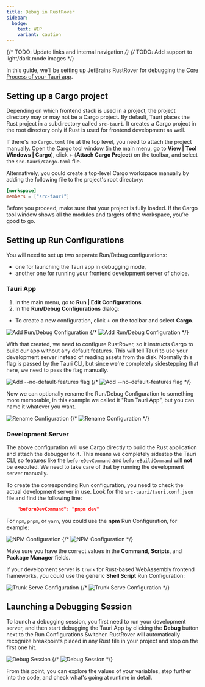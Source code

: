 ```yaml
---
title: Debug in RustRover
sidebar:
  badge:
    text: WIP
    variant: caution
---
```


{/* TODO: Update links and internal navigation */}
{/* TODO: Add support to light/dark mode images */}

In this guide, we’ll be setting up JetBrains RustRover for debugging the [Core Process of your Tauri app].

## Setting up a Cargo project

Depending on which frontend stack is used in a project, the project directory may or may not be a Cargo project. By default, Tauri places the Rust project in a subdirectory called `src-tauri`. It creates a Cargo project in the root directory only if Rust is used for frontend development as well.

If there's no `Cargo.toml` file at the top level, you need to attach the project manually. Open the Cargo tool window (in the main menu, go to **View | Tool Windows | Cargo**), click **+** (**Attach Cargo Project**) on the toolbar, and select the `src-tauri/Cargo.toml` file.

Alternatively, you could create a top-level Cargo workspace manually by adding the following file to the project's root directory:

```toml title=Cargo.toml
[workspace]
members = ["src-tauri"]
```

Before you proceed, make sure that your project is fully loaded. If the Cargo tool window shows all the modules and targets of the workspace, you’re good to go.

## Setting up Run Configurations

You will need to set up two separate Run/Debug configurations:
* one for launching the Tauri app in debugging mode,
* another one for running your frontend development server of choice.

### Tauri App

1. In the main menu, go to **Run | Edit Configurations**.
2. In the **Run/Debug Configurations** dialog:
* To create a new configuration, click **+** on the toolbar and select **Cargo**.

![Add Run/Debug Configuration](../../../../assets/develop/Debug/rustrover/add-cargo-config-light.png)
{/* ![Add Run/Debug Configuration](../../../../assets/develop/Debug/rustrover/add-cargo-config-dark.png#gh-dark-mode-only) */}

With that created, we need to configure RustRover, so it instructs Cargo to build our app without any default features. This will tell Tauri to use your development server instead of reading assets from the disk. Normally this flag is passed by the Tauri CLI, but since we're completely sidestepping that here, we need to pass the flag manually.

![Add `--no-default-features` flag](../../../../assets/develop/Debug/rustrover/set-no-default-features-light.png)
{/* ![Add `--no-default-features` flag](../../../../assets/develop/Debug/rustrover/set-no-default-features-dark.png#gh-dark-mode-only) */}

Now we can optionally rename the Run/Debug Configuration to something more memorable, in this example we called it "Run Tauri App", but you can name it whatever you want.

![Rename Configuration](../../../../assets/develop/Debug/rustrover/rename-configuration-light.png)
{/* ![Rename Configuration](../../../../assets/develop/Debug/rustrover/rename-configuration-dark.png#gh-dark-mode-only) */}

### Development Server

The above configuration will use Cargo directly to build the Rust application and attach the debugger to it. This means we completely sidestep the Tauri CLI, so features like the `beforeDevCommand` and `beforeBuildCommand` will **not** be executed. We need to take care of that by running the development server manually.

To create the corresponding Run configuration, you need to check the actual development server in use. Look for the `src-tauri/tauri.conf.json` file and find the following line:

```json
    "beforeDevCommand": "pnpm dev"
```

For `npm`, `pnpm`, or `yarn`, you could use the **npm** Run Configuration, for example:

![NPM Configuration](../../../../assets/develop/Debug/rustrover/npm-configuration-light.png)
{/* ![NPM Configuration](../../../../assets/develop/Debug/rustrover/npm-configuration-dark.png#gh-dark-mode-only) */}

Make sure you have the correct values in the **Command**, **Scripts**, and **Package Manager** fields.

If your development server is `trunk` for Rust-based WebAssembly frontend frameworks, you could use the generic **Shell Script** Run Configuration:

![Trunk Serve Configuration](../../../../assets/develop/Debug/rustrover/trunk-configuration-light.png)
{/* ![Trunk Serve Configuration](../../../../assets/develop/Debug/rustrover/trunk-configuration-dark.png#gh-dark-mode-only) */}


## Launching a Debugging Session

To launch a debugging session, you first need to run your development server, and then start debugging the Tauri App by clicking the **Debug** button next to the Run Configurations Switcher. RustRover will automatically recognize breakpoints placed in any Rust file in your project and stop on the first one hit.

![Debug Session](../../../../assets/develop/Debug/rustrover/debug-session-light.png)
{/* ![Debug Session](../../../../assets/develop/Debug/rustrover/debug-session-dark.png#gh-dark-mode-only) */}

From this point, you can explore the values of your variables, step further into the code, and check what's going at runtime in detail.

[core process of your tauri app]: ../../../../concepts/process-model#the-core-process


